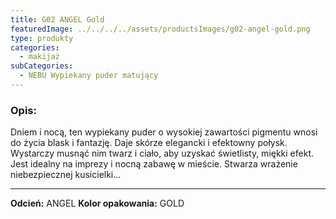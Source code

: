 ```yaml
---
title: G02 ANGEL Gold
featuredImage: ../../../../assets/productsImages/g02-angel-gold.png
type: produkty
categories:
  - makijaż
subCategories:
  - NEBU Wypiekany puder matujący
---
```


<h3>Opis:</h3>

Dniem i nocą, ten wypiekany puder o wysokiej zawartości pigmentu wnosi do życia blask i fantazję. Daje skórze elegancki i efektowny połysk. Wystarczy musnąć nim twarz i ciało, aby uzyskać świetlisty, miękki efekt. Jest idealny na imprezy i nocną zabawę w mieście. Stwarza wrażenie niebezpiecznej kusicielki...

---

**Odcień:** ANGEL
**Kolor opakowania:** GOLD
